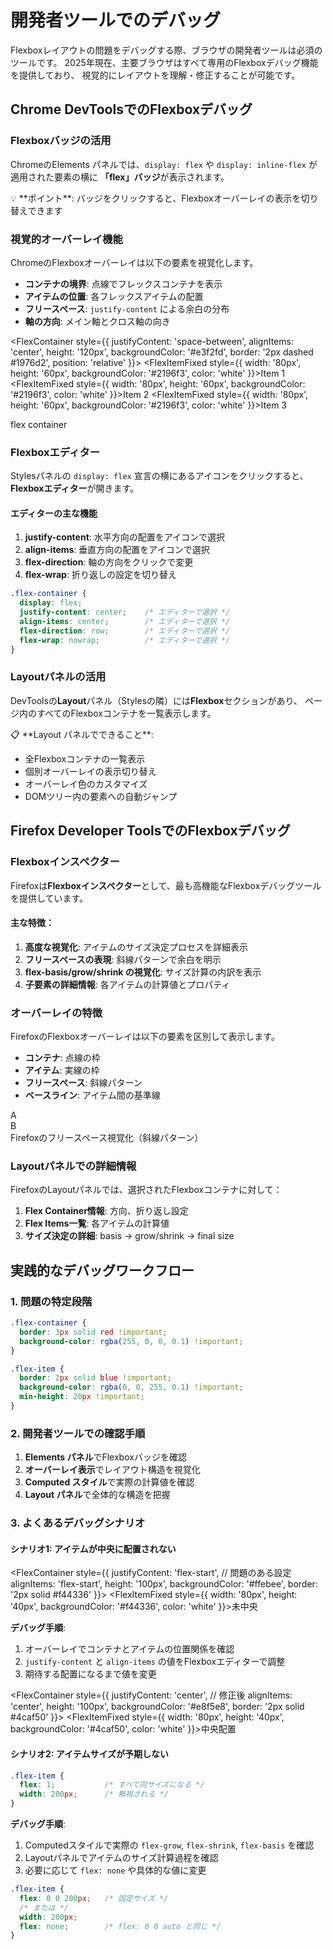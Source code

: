 
# 開発者ツールでのデバッグ

Flexboxレイアウトの問題をデバッグする際、ブラウザの開発者ツールは必須のツールです。
2025年現在、主要ブラウザはすべて専用のFlexboxデバッグ機能を提供しており、
視覚的にレイアウトを理解・修正することが可能です。

## Chrome DevToolsでのFlexboxデバッグ

### Flexboxバッジの活用

ChromeのElements パネルでは、`display: flex` や `display: inline-flex` が適用された要素の横に
**「flex」バッジ**が表示されます。

<div style={{ 
  padding: '20px', 
  border: '2px solid #4285f4', 
  borderRadius: '8px', 
  backgroundColor: '#f8f9fa',
  color: '#333',
  marginBottom: '20px'
}}>
  💡 **ポイント**: バッジをクリックすると、Flexboxオーバーレイの表示を切り替えできます
</div>

### 視覚的オーバーレイ機能

ChromeのFlexboxオーバーレイは以下の要素を視覚化します。

- **コンテナの境界**: 点線でフレックスコンテナを表示
- **アイテムの位置**: 各フレックスアイテムの配置
- **フリースペース**: `justify-content` による余白の分布
- **軸の方向**: メイン軸とクロス軸の向き

<FlexContainer style={{ 
  justifyContent: 'space-between', 
  alignItems: 'center', 
  height: '120px',
  backgroundColor: '#e3f2fd',
  border: '2px dashed #1976d2',
  position: 'relative'
}}>
  <FlexItemFixed style={{ 
    width: '80px', 
    height: '60px',
    backgroundColor: '#2196f3',
    color: 'white'
  }}>Item 1</FlexItemFixed>
  <FlexItemFixed style={{ 
    width: '80px', 
    height: '60px',
    backgroundColor: '#2196f3',
    color: 'white'
  }}>Item 2</FlexItemFixed>
  <FlexItemFixed style={{ 
    width: '80px', 
    height: '60px',
    backgroundColor: '#2196f3',
    color: 'white'
  }}>Item 3</FlexItemFixed>
  <div style={{
    position: 'absolute',
    top: '-10px',
    left: '10px',
    backgroundColor: '#ff9800',
    color: 'white',
    padding: '2px 8px',
    borderRadius: '4px',
    fontSize: '12px',
    fontWeight: 'bold'
  }}>
    flex container
  </div>
</FlexContainer>

### Flexboxエディター

Stylesパネルの `display: flex` 宣言の横にあるアイコンをクリックすると、
**Flexboxエディター**が開きます。

#### エディターの主な機能

1. **justify-content**: 水平方向の配置をアイコンで選択
2. **align-items**: 垂直方向の配置をアイコンで選択  
3. **flex-direction**: 軸の方向をクリックで変更
4. **flex-wrap**: 折り返しの設定を切り替え

```css title="エディターから適用される例"
.flex-container {
  display: flex;
  justify-content: center;    /* エディターで選択 */
  align-items: center;        /* エディターで選択 */
  flex-direction: row;        /* エディターで選択 */
  flex-wrap: nowrap;          /* エディターで選択 */
}
```

### Layoutパネルの活用

DevToolsの**Layout**パネル（Stylesの隣）には**Flexbox**セクションがあり、
ページ内のすべてのFlexboxコンテナを一覧表示します。

<div style={{ 
  backgroundColor: '#fff3e0',
  border: '1px solid #ff9800',
  borderRadius: '8px',
  padding: '16px',
  color: '#333',
  marginBottom: '20px'
}}>
  📋 **Layout パネルでできること**:
  <ul style={{ marginBottom: 0 }}>
    <li>全Flexboxコンテナの一覧表示</li>
    <li>個別オーバーレイの表示切り替え</li>
    <li>オーバーレイ色のカスタマイズ</li>
    <li>DOMツリー内の要素への自動ジャンプ</li>
  </ul>
</div>

## Firefox Developer ToolsでのFlexboxデバッグ

### Flexboxインスペクター

Firefoxは**Flexboxインスペクター**として、最も高機能なFlexboxデバッグツールを提供しています。

#### 主な特徴：

1. **高度な視覚化**: アイテムのサイズ決定プロセスを詳細表示
2. **フリースペースの表現**: 斜線パターンで余白を明示
3. **flex-basis/grow/shrink の視覚化**: サイズ計算の内訳を表示
4. **子要素の詳細情報**: 各アイテムの計算値とプロパティ

### オーバーレイの特徴

FirefoxのFlexboxオーバーレイは以下の要素を区別して表示します。

- **コンテナ**: 点線の枠
- **アイテム**: 実線の枠  
- **フリースペース**: 斜線パターン
- **ベースライン**: アイテム間の基準線

<div style={{
  backgroundColor: '#f3e5f5',
  border: '2px dashed #9c27b0',
  borderRadius: '8px',
  padding: '20px',
  color: '#333',
  marginBottom: '20px'
}}>
  <div style={{
    display: 'flex',
    justifyContent: 'space-around',
    alignItems: 'center',
    height: '80px',
    backgroundColor: 'rgba(156, 39, 176, 0.1)',
    position: 'relative'
  }}>
    <div style={{ 
      width: '60px', 
      height: '40px', 
      backgroundColor: '#9c27b0',
      color: 'white',
      display: 'flex',
      alignItems: 'center',
      justifyContent: 'center',
      fontSize: '12px'
    }}>A</div>
    <div style={{
      width: '60px',
      background: 'repeating-linear-gradient(45deg, #e1bee7, #e1bee7 4px, transparent 4px, transparent 8px)',
      height: '20px'
    }}></div>
    <div style={{ 
      width: '60px', 
      height: '40px', 
      backgroundColor: '#9c27b0',
      color: 'white',
      display: 'flex',
      alignItems: 'center',
      justifyContent: 'center',
      fontSize: '12px'
    }}>B</div>
  </div>
  <div style={{
    textAlign: 'center',
    marginTop: '10px',
    fontSize: '14px',
    fontWeight: 'bold'
  }}>
    Firefoxのフリースペース視覚化（斜線パターン）
  </div>
</div>

### Layoutパネルでの詳細情報

FirefoxのLayoutパネルでは、選択されたFlexboxコンテナに対して：

1. **Flex Container情報**: 方向、折り返し設定
2. **Flex Items一覧**: 各アイテムの計算値
3. **サイズ決定の詳細**: basis → grow/shrink → final size

## 実践的なデバッグワークフロー

### 1. 問題の特定段階

```css title="デバッグ用の一時的なスタイル"
.flex-container {
  border: 3px solid red !important;
  background-color: rgba(255, 0, 0, 0.1) !important;
}

.flex-item {
  border: 2px solid blue !important;
  background-color: rgba(0, 0, 255, 0.1) !important;
  min-height: 20px !important;
}
```

### 2. 開発者ツールでの確認手順

1. **Elements パネル**でFlexboxバッジを確認
2. **オーバーレイ表示**でレイアウト構造を視覚化
3. **Computed スタイル**で実際の計算値を確認
4. **Layout パネル**で全体的な構造を把握

### 3. よくあるデバッグシナリオ

#### シナリオ1: アイテムが中央に配置されない

<FlexContainer style={{ 
  justifyContent: 'flex-start',  // 問題のある設定
  alignItems: 'flex-start',
  height: '100px',
  backgroundColor: '#ffebee',
  border: '2px solid #f44336'
}}>
  <FlexItemFixed style={{ 
    width: '80px', 
    height: '40px',
    backgroundColor: '#f44336',
    color: 'white'
  }}>未中央</FlexItemFixed>
</FlexContainer>

**デバッグ手順**:
1. オーバーレイでコンテナとアイテムの位置関係を確認
2. `justify-content` と `align-items` の値をFlexboxエディターで調整
3. 期待する配置になるまで値を変更

<FlexContainer style={{ 
  justifyContent: 'center',  // 修正後
  alignItems: 'center',
  height: '100px',
  backgroundColor: '#e8f5e8',
  border: '2px solid #4caf50'
}}>
  <FlexItemFixed style={{ 
    width: '80px', 
    height: '40px',
    backgroundColor: '#4caf50',
    color: 'white'
  }}>中央配置</FlexItemFixed>
</FlexContainer>

#### シナリオ2: アイテムサイズが予期しない

```css title="問題のあるCSS"
.flex-item {
  flex: 1;           /* すべて同サイズになる */
  width: 200px;      /* 無視される */
}
```

**デバッグ手順**:
1. Computedスタイルで実際の `flex-grow`, `flex-shrink`, `flex-basis` を確認
2. Layoutパネルでアイテムのサイズ計算過程を確認
3. 必要に応じて `flex: none` や具体的な値に変更

```css title="修正したCSS"
.flex-item {
  flex: 0 0 200px;   /* 固定サイズ */
  /* または */
  width: 200px;
  flex: none;        /* flex: 0 0 auto と同じ */
}
```
